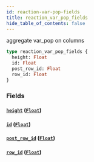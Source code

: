 ```yaml
---
id: reaction-var-pop-fields
title: reaction_var_pop_fields
hide_table_of_contents: false
---
```


aggregate var_pop on columns

```graphql
type reaction_var_pop_fields {
  height: Float
  id: Float
  post_row_id: Float
  row_id: Float
}
```

### Fields

#### [`height`](#) ([`Float`](../scalars/float))

#### [`id`](#) ([`Float`](../scalars/float))

#### [`post_row_id`](#) ([`Float`](../scalars/float))

#### [`row_id`](#) ([`Float`](../scalars/float))
